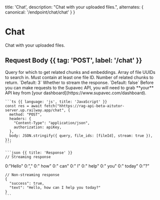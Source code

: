   title: 'Chat',
  description:
    "Chat with your uploaded files.",
  alternates: {
    canonical: '/endpoint/chat/chat'
  }
}

# Chat

<Row>
  <Col>

  Chat with your uploaded files.

  ## Request Body {{ tag: 'POST', label: '/chat' }}

  <Properties>
    <Property name="query" type="string" required>
      Query for which to get related chunks and embeddings.
    </Property>
    <Property name="file_ids" type="array" required>
      Array of file UUIDs to search in. Must contain at least one file ID.
    </Property>
    <Property name="k" type="integer">
      Number of related chunks to return. `Default: 3`
    </Property>
    <Property name="stream" type="boolean">
      Whether to stream the response. `Default: false`
    </Property>
  </Properties>

  </Col>
  <Col>
    <Note>
      Before you can make requests to the Supavec API, you will need to grab **your**
      API key from [your dashboard](https://www.supavec.com/dashboard).
    </Note>

    ```ts {{ language: 'js', title: 'JavaScript' }}
    const res = await fetch("hhttps://rag-api-beta-aitutor-server.up.railway.app/chat", {
      method: "POST",
      headers: {
        "Content-Type": "application/json",
        authorization: apiKey,
      },
      body: JSON.stringify({ query, file_ids: [fileId], stream: true }),
    });
    ```

    ```json {{ title: 'Response' }}
    // Streaming response
  0:"Hello"
  0:","
  0:" how"
  0:" can"
  0:" I"
  0:" help"
  0:" you"
  0:" today"
  0:"?"
    
    // Non-streaming response
    {
      "success": true,
      "text": "Hello, how can I help you today?"
    }
    ```

  </Col>
</Row>